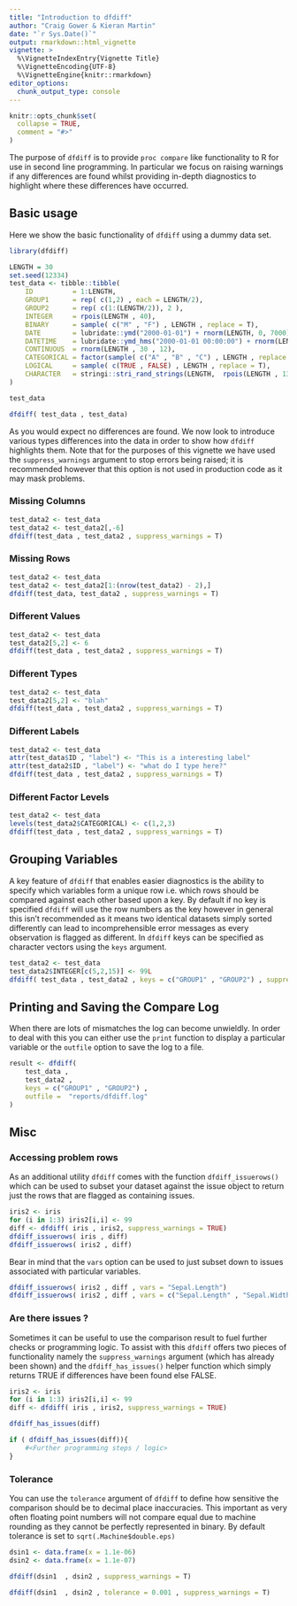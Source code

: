 ```yaml
---
title: "Introduction to dfdiff"
author: "Craig Gower & Kieran Martin"
date: "`r Sys.Date()`"
output: rmarkdown::html_vignette
vignette: >
  %\VignetteIndexEntry{Vignette Title}
  %\VignetteEncoding{UTF-8}
  %\VignetteEngine{knitr::rmarkdown}
editor_options: 
  chunk_output_type: console
---
```


```r
knitr::opts_chunk$set(
  collapse = TRUE,
  comment = "#>"
)
```

The purpose of `dfdiff` is to provide `proc compare` like functionality to R for use in second line programming. In particular we focus on raising warnings if any differences are found whilst providing in-depth diagnostics to highlight where these differences have occurred. 


## Basic usage

Here we show the basic functionality of `dfdiff` using a dummy data set.

```r
library(dfdiff)

LENGTH = 30
set.seed(12334)
test_data <- tibble::tibble( 
    ID          = 1:LENGTH,
    GROUP1      = rep( c(1,2) , each = LENGTH/2),
    GROUP2      = rep( c(1:(LENGTH/2)), 2 ),
    INTEGER     = rpois(LENGTH , 40),
    BINARY      = sample( c("M" , "F") , LENGTH , replace = T),
    DATE        = lubridate::ymd("2000-01-01") + rnorm(LENGTH, 0, 7000),
    DATETIME    = lubridate::ymd_hms("2000-01-01 00:00:00") + rnorm(LENGTH, 0, 200000000), 
    CONTINUOUS  = rnorm(LENGTH , 30 , 12),
    CATEGORICAL = factor(sample( c("A" , "B" , "C") , LENGTH , replace = T)),
    LOGICAL     = sample( c(TRUE , FALSE) , LENGTH , replace = T),
    CHARACTER   = stringi::stri_rand_strings(LENGTH,  rpois(LENGTH , 13),  pattern = "[ A-Za-z0-9]")
)

test_data

dfdiff( test_data , test_data)
```

As you would expect no differences are found. We now look to introduce various types differences into the data in order to show how `dfdiff` highlights them.  Note that for the purposes of this vignette we have used the `suppress_warnings` argument to stop errors being raised; it is recommended however that this option is not used in production code as it may mask problems. 


### Missing Columns

```r
test_data2 <- test_data 
test_data2 <- test_data2[,-6]
dfdiff(test_data , test_data2 , suppress_warnings = T)
```


### Missing Rows 

```r
test_data2 <- test_data
test_data2 <- test_data2[1:(nrow(test_data2) - 2),]
dfdiff(test_data, test_data2 , suppress_warnings = T)
```


### Different Values 

```r
test_data2 <- test_data
test_data2[5,2] <- 6
dfdiff(test_data , test_data2 , suppress_warnings = T)
```


### Different Types

```r
test_data2 <- test_data
test_data2[5,2] <- "blah"
dfdiff(test_data , test_data2 , suppress_warnings = T)
```


### Different Labels

```r
test_data2 <- test_data
attr(test_data$ID , "label") <- "This is a interesting label"
attr(test_data2$ID , "label") <- "what do I type here?"
dfdiff(test_data , test_data2 , suppress_warnings = T)
```

### Different Factor Levels 

```r
test_data2 <- test_data
levels(test_data2$CATEGORICAL) <- c(1,2,3)
dfdiff(test_data , test_data2 , suppress_warnings = T)
```

## Grouping Variables

A key feature of `dfdiff` that enables easier diagnostics is the ability to specify which variables form a unique row i.e. which rows should be compared against each other based upon a key. By default if no key is specified `dfdiff` will use the row numbers as the key however in general this isn't recommended as it means two identical datasets simply sorted differently can lead to incomprehensible error messages as every observation is flagged as different.  In `dfdiff` keys can be specified as character vectors using the `keys` argument.

```r
test_data2 <- test_data
test_data2$INTEGER[c(5,2,15)] <- 99L 
dfdiff( test_data , test_data2 , keys = c("GROUP1" , "GROUP2") , suppress_warnings = T)
```

## Printing and Saving the Compare Log

When there are lots of mismatches the log can become unwieldly. In order to deal with this you can either use the `print` function to display a particular variable or the `outfile` option to save the log to a file. 


```r
result <- dfdiff( 
    test_data , 
    test_data2 , 
    keys = c("GROUP1" , "GROUP2") , 
    outfile =  "reports/dfdiff.log"
)

```

## Misc

### Accessing problem rows

As an additional utility `dfdiff` comes with the function `dfdiff_issuerows()` which can be used to subset your dataset against the issue object to return just the rows that are flagged as containing issues.

```r
iris2 <- iris
for (i in 1:3) iris2[i,i] <- 99
diff <- dfdiff( iris , iris2, suppress_warnings = TRUE)
dfdiff_issuerows( iris , diff)
dfdiff_issuerows( iris2 , diff)
```

Bear in mind that the `vars` option can be used to just subset down to issues associated with particular variables.

```r
dfdiff_issuerows( iris2 , diff , vars = "Sepal.Length")
dfdiff_issuerows( iris2 , diff , vars = c("Sepal.Length" , "Sepal.Width"))

```

### Are there issues ?

Sometimes it can be useful to use the comparison result to fuel further checks or programming logic. To assist with this `dfdiff` offers two pieces of functionality namely the `suppress_warnings` argument (which has already been shown) and the `dfdiff_has_issues()` helper function which simply returns TRUE if differences have been found else FALSE. 

```r
iris2 <- iris
for (i in 1:3) iris2[i,i] <- 99
diff <- dfdiff( iris , iris2, suppress_warnings = TRUE)

dfdiff_has_issues(diff)
```

```r
if ( dfdiff_has_issues(diff)){
    #<Further programming steps / logic> 
}
```


### Tolerance

You can use the `tolerance` argument of `dfdiff` to define how sensitive the comparison should be to decimal place inaccuracies. This important as very often floating point numbers will not compare equal due to machine rounding as they cannot be perfectly represented in binary. By default tolerance is set to `sqrt(.Machine$double.eps)`

```r
dsin1 <- data.frame(x = 1.1e-06)
dsin2 <- data.frame(x = 1.1e-07)

dfdiff(dsin1  , dsin2 , suppress_warnings = T)

dfdiff(dsin1  , dsin2 , tolerance = 0.001 , suppress_warnings = T)
```








